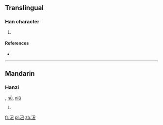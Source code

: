 ==Translingual==

===Han character===
{{Han char|rn=85|rad=水|as=04|sn=7|four=|canj=ENG}}

# {{defn|Han|sort=水04}}

====References====
* {{Han ref|kx=0611.080|dkj=17202|dj=1004.010|hdz=31575.010|uh=6C91|ud=27793}}

----

==Mandarin==

===Hanzi===
{{cmn-hanzi|pin=[[róu]] ([[rou2]])|wg=jou<sup>2</sup>}}, [[nǜ]], [[niǔ]]

# {{defn|lang=cmn|sort=水04}}

[[fr:沑]]
[[pl:沑]]
[[zh:沑]]